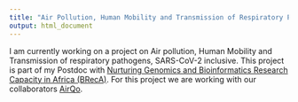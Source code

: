 ---
title: "Air Pollution, Human Mobility and Transmission of Respiratory Pathogens"
output: html_document
---

I am currently working on a project on Air pollution, Human Mobility and Transmission of respiratory pathogens, SARS-CoV-2 inclusive. This project is part of my Postdoc with [Nurturing Genomics and Bioinformatics Research Capacity in Africa (BRecA)](https://www.breca.mak.ac.ug/). For this project we are working with our collaborators [AirQo](https://www.airqo.net/).